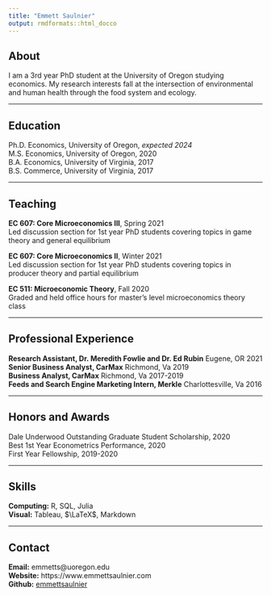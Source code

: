 ```yaml
---
title: "Emmett Saulnier"
output: rmdformats::html_docco
---
```


## About  
I am a 3rd year PhD student at the University of Oregon studying economics. My research interests fall at the intersection of environmental and human health through the food system and ecology. 

---

## Education

Ph.D. Economics, University of Oregon, *expected 2024*  
M.S. Economics, University of Oregon, 2020  
B.A. Economics, University of Virginia, 2017  
B.S. Commerce, University of Virginia, 2017

---

## Teaching  

**EC 607: Core Microeconomics III**, Spring 2021   
Led discussion section for 1st year PhD students covering topics in game theory and general equilibrium  

**EC 607: Core Microeconomics II**, Winter 2021  
Led discussion section for 1st year PhD students covering topics in producer theory and partial equilibrium  

**EC 511: Microeconomic Theory**, Fall 2020  
Graded and held office hours for master's level microeconomics theory class  


---

## Professional Experience  

**Research Assistant, Dr. Meredith Fowlie and Dr. Ed Rubin** Eugene, OR 2021  
**Senior Business Analyst, CarMax** Richmond, Va 2019  
**Business Analyst, CarMax** Richmond, Va 2017-2019  
**Feeds and Search Engine Marketing Intern, Merkle** Charlottesville, Va 2016   

---  

## Honors and Awards  

Dale Underwood Outstanding Graduate Student Scholarship, 2020  
Best 1st Year Econometrics Performance, 2020  
First Year Fellowship, 2019-2020

---   

## Skills 
**Computing:** R, SQL, Julia  
**Visual:** Tableau, $\LaTeX$, Markdown  


---  

## Contact  
**Email:** emmetts@uoregon.edu  
**Website:** https://www.emmettsaulnier.com  
**Github:** [emmettsaulnier](https://github.com/emmettsaulnier)






